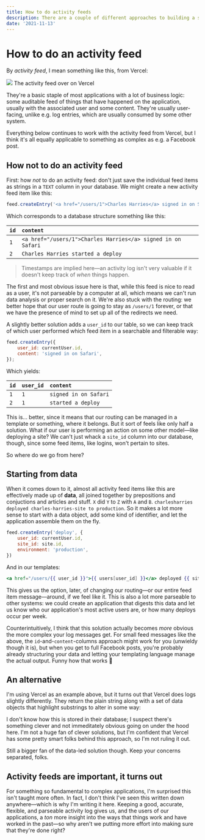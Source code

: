 ```yaml
---
title: How to do activity feeds
description: There are a couple of different approaches to building a standard activity feed for your application. Here's the way I like best.
date: '2021-11-13'
---
```


# How to do an activity feed

By _activity feed_, I mean something like this, from Vercel:

<Image src="/2021-11/activity-feed.png">
  The activity feed over on Vercel
</Image>

They're a basic staple of most applications with a lot of business logic: some auditable feed of things that have happened on the application, usually with the associated user and some content. They're usually user-facing, unlike e.g. log entries, which are usually consumed by some other system.

Everything below continues to work with the activity feed from Vercel, but I think it's all equally applicable to something as complex as e.g. a Facebook post.

## How not to do an activity feed
First: how _not_ to do an activity feed: don't just save the individual feed items as strings in a `TEXT` column in your database. We might create a new activity feed item like this:

```js
feed.createEntry('<a href="/users/1">Charles Harries</a> signed in on Safari');
```

Which corresponds to a database structure something like this:

|`id`|`content`|
|:-|:-|
|`1`|`<a href="/users/1">Charles Harries</a> signed in on Safari`|
|`2`|`Charles Harries started a deploy`|

> Timestamps are implied here—an activity log isn't very valuable if it doesn't keep track of _when_ things happen.

The first and most obvious issue here is that, while this feed is nice to read as a user, it's not parseable by a computer at all, which means we can't run data analysis or proper search on it. We're also stuck with the routing: we better hope that our user route is going to stay as `/users/1` forever, or that we have the presence of mind to set up all of the redirects we need.

A slightly better solution adds a `user_id` to our table, so we can keep track of which user performed which feed item in a searchable and filterable way:

```js
feed.createEntry({
    user_id: currentUser.id,
    content: 'signed in on Safari',
});
```

Which yields:

|`id`|`user_id`|`content`|
|:-|:-|:-|
|`1`|`1`|`signed in on Safari`|
|`2`|`1`|`started a deploy`|

This is... better, since it means that our routing can be managed in a template or something, where it belongs. But it sort of feels like only half a solution. What if our user is performing an action on some other model—like deploying a site? We can't just whack a `site_id` column into our database, though, since some feed items, like logins, won't pertain to sites.

So where do we go from here?

## Starting from data
When it comes down to it, almost all activity feed items like this are effectively made up of **data**, all joined together by prepositions and conjuctions and articles and stuff. `X` did `Y` to `Z` with `A` and `B`. `charlesharries deployed charles-harries-site to production`. So it makes a lot more sense to start with a data object, add some kind of identifier, and let the application assemble them on the fly.

```js
feed.createEntry('deploy', {
    user_id: currentUser.id,
    site_id: site.id,
    environment: 'production',
})
```

And in our templates:

```handlebars
<a href="/users/{{ user_id }}">{{ users[user_id] }}</a> deployed {{ sites[site_id] }} to {{ environment }}
```

This gives us the option, later, of changing our routing—or our entire feed item message—around, if we feel like it. This is also a lot more parseable to other systems: we could create an application that digests this data and let us know who our application's most active users are, or how many deploys occur per week.

Counterintuitively, I think that this solution actually becomes _more_ obvious the more complex your log messages get. For small feed messages like the above, the `id`-and-`content`-columns approach might work for you (unwieldy though it is), but when you get to full Facebook posts, you're probably already structuring your data and letting your templating language manage the actual output. Funny how that works <Emoji>🤔</Emoji>

## An alternative
I'm using Vercel as an example above, but it turns out that Vercel does logs slightly differently. They return the plain string along with a set of data objects that highlight substrings to alter in some way:

I don't know how this is stored in their database; I suspect there's something clever and not immeditately obvious going on under the hood here. I'm not a huge fan of clever solutions, but I'm confident that Vercel has some pretty smart folks behind this approach, so I'm not ruling it out.

Still a bigger fan of the data-led solution though. Keep your concerns separated, folks.

## Activity feeds are important, it turns out
For something so fundamental to complex applications, I'm surprised this isn't taught more often. In fact, I don't think I've seen this written down anywhere—which is why I'm writing it here. Keeping a good, accurate, flexible, and parseable activity log gives us, and the users of our applications, a _ton_ more insight into the ways that things work and have worked in the past—so why aren't we putting more effort into making sure that they're done right?